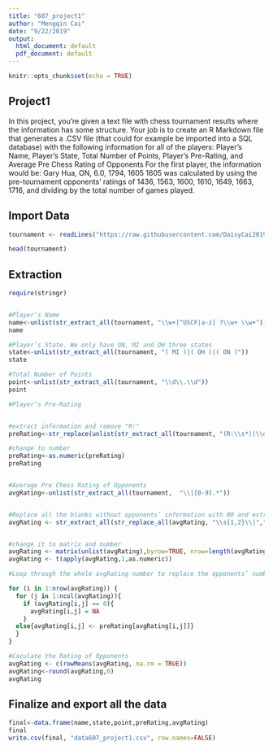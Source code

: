 ---
title: "607_project1"
author: "Mengqin Cai"
date: "9/22/2019"
output:
  html_document: default
  pdf_document: default
---

```{r setup, include=FALSE}
knitr::opts_chunk$set(echo = TRUE)
```

## Project1

In this project, you’re given a text file with chess tournament results where the information has some structure. Your job is to create an R Markdown file that generates a .CSV file (that could for example be imported into a SQL database) with the following information for all of the players:
Player’s Name, Player’s State, Total Number of Points, Player’s Pre-Rating, and Average Pre Chess Rating of Opponents
For the first player, the information would be:
Gary Hua, ON, 6.0, 1794, 1605
1605 was calculated by using the pre-tournament opponents’ ratings of 1436, 1563, 1600, 1610, 1649, 1663, 1716, and dividing by the total number of games played.

## Import Data

```{r data }

tournament <- readLines("https://raw.githubusercontent.com/DaisyCai2019/Homework/master/tournamentinfo.txt")

head(tournament)

```

## Extraction 
```{r extraction}
require(stringr)


#Player’s Name
name<-unlist(str_extract_all(tournament, "\\w+[^USCF|a-z] ?\\w+ \\w+"))
name

#Player’s State. We only have ON, MI and OH three states
state<-unlist(str_extract_all(tournament, "( MI )|( OH )|( ON )"))
state

#Total Number of Points
point<-unlist(str_extract_all(tournament, "\\d\\.\\d"))
point

#Player’s Pre-Rating 


#extract information and remove "R:"
preRating<-str_replace(unlist(str_extract_all(tournament, "(R:\\s*)(\\d+)")),"R: ","")

#change to number
preRating<-as.numeric(preRating)
preRating


#Average Pre Chess Rating of Opponents
avgRating<-unlist(str_extract_all(tournament,  "\\|[0-9].*"))


#Replace all the blanks without opponents’ information with 00 and extract the number
avgRating <- str_extract_all(str_replace_all(avgRating, "\\s{1,2}\\|","00|"),"\\s\\d{1,2}")


#change it to matrix and number
avgRating <- matrix(unlist(avgRating),byrow=TRUE, nrow=length(avgRating) )
avgRating <- t(apply(avgRating,1,as.numeric)) 

#Loop through the whole avgRating number to replace the opponents’ number with their actual rating. 

for (i in 1:nrow(avgRating)) {
  for (j in 1:ncol(avgRating)){
    if (avgRating[i,j] == 0){
      avgRating[i,j] = NA
    }
  else{avgRating[i,j] <- preRating[avgRating[i,j]]}
  }
}

#Caculate the Rating of Opponents
avgRating <- c(rowMeans(avgRating, na.rm = TRUE))
avgRating<-round(avgRating,0)
avgRating


```

## Finalize and export all the data

```{r export}
final<-data.frame(name,state,point,preRating,avgRating)
final
write.csv(final, "data607_project1.csv", row.names=FALSE)
```



